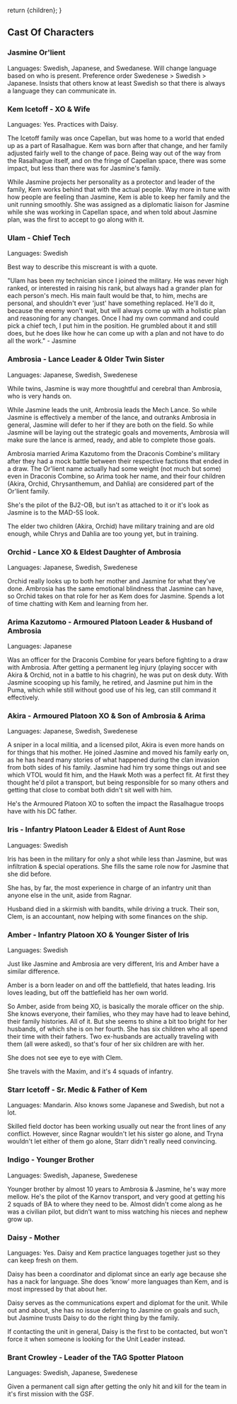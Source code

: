   return <Framework>{children}</Framework>;
}

## Cast Of Characters

### Jasmine Or'lient

Languages: Swedish, Japanese, and Swedanese. Will change language based on who is present. Preference order Swedenese > Swedish > Japanese. Insists that others know at least Swedish so that there is always a language they can communicate in.

### Kem Icetoff - XO & Wife

Languages: Yes. Practices with Daisy.

The Icetoff family was once Capellan, but was home to a world that ended up as a part of Rasalhague. Kem was born after that change, and her family adjusted fairly well to the change of pace. Being way out of the way from the Rasalhague itself, and on the fringe of Capellan space, there was some impact, but less than there was for Jasmine's family.

While Jasmine projects her personality as a protector and leader of the family, Kem works behind that with the actual people. Way more in tune with how people are feeling than Jasmine, Kem is able to keep her family and the unit running smoothly. She was assigned as a diplomatic liaison for Jasmine while she was working in Capellan space, and when told about Jasmine plan, was the first to accept to go along with it.

### Ulam - Chief Tech

Languages: Swedish

Best way to describe this miscreant is with a quote.

"Ulam has been my technician since I joined the military. He was never high ranked, or interested in raising his rank, but always had a grander plan for each person's mech. His main fault would be that, to him, mechs are personal, and shouldn't ever 'just' have something replaced. He'll do it, because the enemy won't wait, but will always come up with a holistic plan and reasoning for any changes. Once I had my own command and could pick a chief tech, I put him in the position. He grumbled about it and still does, but he does like how he can come up with a plan and not have to do all the work." - Jasmine

### Ambrosia - Lance Leader & Older Twin Sister

Languages: Japanese, Swedish, Swedenese

While twins, Jasmine is way more thoughtful and cerebral than Ambrosia, who is very hands on.

While Jasmine leads the unit, Ambrosia leads the Mech Lance. So while Jasmine is effectively a member of the lance, and outranks Ambrosia in general, Jasmine will defer to her if they are both on the field. So while Jasmine will be laying out the strategic goals and movements, Ambrosia will make sure the lance is armed, ready, and able to complete those goals.

Ambrosia married Arima Kazutomo from the Draconis Combine's military after they had a mock battle between their respective factions that ended in a draw. The Or'lient name actually had some weight (not much but some) even in Draconis Combine, so Arima took her name, and their four children (Akira, Orchid, Chrysanthemum, and Dahlia) are considered part of the Or'lient family.

She's the pilot of the BJ2-OB, but isn't as attached to it or it's look as Jasmine is to the MAD-5S look.

The elder two children (Akira, Orchid) have military training and are old enough, while Chrys and Dahlia are too young yet, but in training.

### Orchid - Lance XO & Eldest Daughter of Ambrosia

Languages: Japanese, Swedish, Swedenese

Orchid really looks up to both her mother and Jasmine for what they've done. Ambrosia has the same emotional blindness that Jasmine can have, so Orchid takes on that role for her as Kem does for Jasmine. Spends a lot of time chatting with Kem and learning from her.

### Arima Kazutomo - Armoured Platoon Leader & Husband of Ambrosia

Languages: Japanese

Was an officer for the Draconis Combine for years before fighting to a draw with Ambrosia. After getting a permanent leg injury (playing soccer with Akira & Orchid, not in a battle to his chagrin), he was put on desk duty. With Jasmine scooping up his family, he retired, and Jasmine put him in the Puma, which while still without good use of his leg, can still command it effectively.

### Akira - Armoured Platoon XO & Son of Ambrosia & Arima

Languages: Japanese, Swedish, Swedenese

A sniper in a local militia, and a licensed pilot, Akira is even more hands on for things that his mother. He joined Jasmine and moved his family early on, as he has heard many stories of what happened during the clan invasion from both sides of his family. Jasmine had him try some things out and see which VTOL would fit him, and the Hawk Moth was a perfect fit. At first they thought he'd pilot a transport, but being responsible for so many others and getting that close to combat both didn't sit well with him.

He's the Armoured Platoon XO to soften the impact the Rasalhague troops have with his DC father.

### Iris - Infantry Platoon Leader & Eldest of Aunt Rose

Languages: Swedish

Iris has been in the military for only a shot while less than Jasmine, but was infiltration & special operations. She fills the same role now for Jasmine that she did before.

She has, by far, the most experience in charge of an infantry unit than anyone else in the unit, aside from Ragnar.

Husband died in a skirmish with bandits, while driving a truck. Their son, Clem, is an accountant, now helping with some finances on the ship.

### Amber - Infantry Platoon XO & Younger Sister of Iris

Languages: Swedish

Just like Jasmine and Ambrosia are very different, Iris and Amber have a similar difference.

Amber is a born leader on and off the battlefield, that hates leading. Iris loves leading, but off the battlefield has her own world.

So Amber, aside from being XO, is basically the morale officer on the ship. She knows everyone, their families, who they may have had to leave behind, their family histories. All of it. But she seems to shine a bit too bright for her husbands, of which she is on her fourth. She has six children who all spend their time with their fathers. Two ex-husbands are actually traveling with them (all were asked), so that's four of her six children are with her.

She does not see eye to eye with Clem.

She travels with the Maxim, and it's 4 squads of infantry.

### Starr Icetoff - Sr. Medic & Father of Kem

Languages: Mandarin. Also knows some Japanese and Swedish, but not a lot.

Skilled field doctor has been working usually out near the front lines of any conflict. However, since Ragnar wouldn't let his sister go alone, and Tryna wouldn't let either of them go alone, Starr didn't really need convincing.

### Indigo - Younger Brother

Languages: Swedish, Japanese, Swedenese

Younger brother by almost 10 years to Ambrosia & Jasmine, he's way more mellow. He's the pilot of the Karnov transport, and very good at getting his 2 squads of BA to where they need to be. Almost didn't come along as he was a civilian pilot, but didn't want to miss watching his nieces and nephew grow up.

### Daisy - Mother

Languages: Yes. Daisy and Kem practice languages together just so they can keep fresh on them.

Daisy has been a coordinator and diplomat since an early age because she has a nack for language. She does 'know' more languages than Kem, and is most impressed by that about her.

Daisy serves as the communications expert and diplomat for the unit. While out and about, she has no issue deferring to Jasmine on goals and such, but Jasmine trusts Daisy to do the right thing by the family.

If contacting the unit in general, Daisy is the first to be contacted, but won't force it when someone is looking for the Unit Leader instead.

### Brant Crowley - Leader of the TAG Spotter Platoon

Languages: Swedish, Japanese, Swedenese

Given a permanent call sign after getting the only hit and kill for the team in it's first mission with the GSF.
